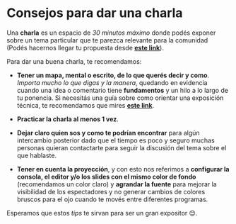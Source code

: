 
# Consejos para dar una charla

Una **charla** es un espacio de _30 minutos máximo_ donde podés exponer sobre un tema particular que te parezca relevante para la comunidad (Podés hacernos llegar tu propuesta desde **[este link](https://github.com/meetupjs-ar/charlas/issues/new)**).

Para dar una buena charla, te recomendamos:

- **Tener un mapa, mental o escrito, de lo que querés decir y como**. _Importa mucho lo que digas y la manera_, quedando en evidencia cuando una idea o comentario tiene **fundamentos** y un hilo a lo largo de tu ponencia. Si necesitás una guía sobre como orientar una exposición técnica, te recomendamos que mires **[este link](https://github.com/meetupjs-ar/guias)**.

- **Practicar la charla al menos 1 vez**.

- **Dejar claro quien sos y como te podrían encontrar** para algún intercambio posterior dado que el tiempo es poco y seguro muchas personas quieran contactarte para seguir la discusión del tema sobre el que hablaste.

- **Tener en cuenta la proyección**, y con esto nos referimos a **configurar la consola, el editor y/o los slides con el mismo color de fondo** (recomendamos un color claro) y **agrandar la fuente** para mejorar la visibilidad de los espectadores y no generar cambios de colores bruscos para el ojo cuando te movés entre diferentes programas.

Esperamos que estos _tips_ te sirvan para ser un gran expositor 😊.
